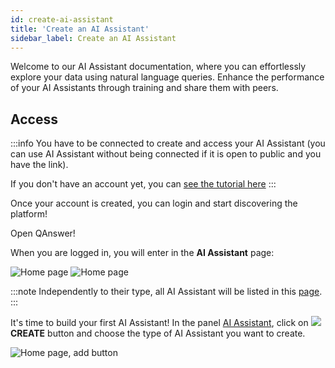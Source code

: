 ```yaml
---
id: create-ai-assistant
title: 'Create an AI Assistant'
sidebar_label: Create an AI Assistant
---
```


Welcome to our AI Assistant documentation, where you can effortlessly explore your data using natural language queries. Enhance the performance of your AI Assistants through training and share them with peers.

## Access

:::info
You have to be connected to create and access your AI Assistant (you can use AI Assistant without being connected if it is open to public and you have the link).

If you don't have an account yet, you can [see the tutorial here](/tutorial-ui/register-login)
:::

Once your account is created, you can login and start discovering the platform!

<div style={{ display: 'flex', justifyContent: 'center', marginBottom: '20px' }}>
    <Link
        to='https://app.qanswer.ai'
        className="button button--primary button--lg"
    >
        Open QAnswer!
    </Link>
</div>

When you are logged in, you will enter in the **AI Assistant** page:

<Tabs>
    <TabItem value='s1' label='Empty page' default>
        <Image src='/img/screenshots/tutorial-ui/ai-assistant-empty.png' alt='Home page'/>
    </TabItem>
    <TabItem value='s2' label='Existing AI Assistants'>
        <Image src='/img/screenshots/tutorial-ui/ai-assistant-existing-sys.png' alt='Home page'/>
    </TabItem>
</Tabs>

:::note
Independently to their type, all AI Assistant will be listed in this [page](https://app.qanswer.ai/qa-systems).
:::

<p>
    It's time to build your first AI Assistant! In the panel <a href='https://app.qanswer.ai/qa-systems'>AI Assistant</a>, click on
    <span style={{ whiteSpace: 'nowrap' }}>
        <img src='/img/icons/add_circle.svg' style={{ width: '30px', padding: '0 5px', verticalAlign: 'middle' }}/>
        <b style={{ verticalAlign: 'middle', color: '#666666', marginRight: '10px' }}>CREATE</b>
    </span>
    button and choose the type of AI Assistant you want to create.
</p>

<Image src='/img/screenshots/tutorial-ui/ai-assistant-empty-add-btn.png' alt='Home page, add button'/>
